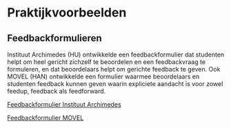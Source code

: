 # Praktijkvoorbeelden 

## Feedbackformulieren 

Instituut Archimedes (HU) ontwikkelde een feedbackformulier dat studenten helpt om heel gericht zichzelf te beoordelen en een feedbackvraag te formuleren, en dat beoordelaars helpt om gerichte feedback te geven. Ook MOVEL (HAN) ontwikkelde een formulier waarmee beoordelaars en studenten feedback kunnen geven waarin expliciete aandacht is voor zowel feedup, feedback als feedforward. 

[Feedbackformulier Instituut Archimedes](./bronnen/90_Feedbackformulier_Archimedes.docx)

[Feedbackformulier MOVEL](./bronnen/96_Feedbackformulier_MOVEL.pdf)